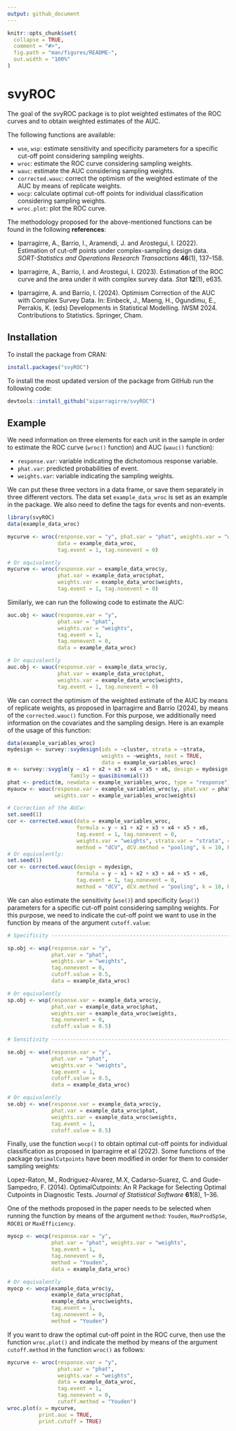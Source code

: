 ```yaml
---
output: github_document
---
```


<!-- README.md is generated from README.Rmd. Please edit that file -->

```r
knitr::opts_chunk$set(
  collapse = TRUE,
  comment = "#>",
  fig.path = "man/figures/README-",
  out.width = "100%"
)
```

# svyROC

The goal of the svyROC package is to plot weighted estimates of the ROC curves and to obtain weighted estimates of the AUC.

The following functions are available:

- `wse`, `wsp`: estimate sensitivity and specificity parameters for a specific cut-off point considering sampling weights.
- `wroc`: estimate the ROC curve considering sampling weights.
- `wauc`: estimate the AUC considering sampling weights.
- `corrected.wauc`: correct the optimism of the weighted estimate of the AUC by means of replicate weights.
- `wocp`: calculate optimal cut-off points for individual classification considering sampling weights.
- `wroc.plot`: plot the ROC curve.

The methodology proposed for the above-mentioned functions can be found in the following **references**:

- Iparragirre, A., Barrio, I., Aramendi, J. and Arostegui, I. (2022). Estimation of cut-off points under complex-sampling design data. *SORT-Statistics and Operations Research Transactions* **46**(1), 137--158. 

- Iparragirre, A., Barrio, I. and Arostegui, I. (2023). Estimation of the ROC curve and the area under it with complex survey data. *Stat* **12**(1), e635. 

- Iparragirre, A. and Barrio, I. (2024). Optimism Correction of the AUC with Complex Survey Data. In: Einbeck, J., Maeng, H., Ogundimu, E., Perrakis, K. (eds) Developments in Statistical Modelling. IWSM 2024. Contributions to Statistics. Springer, Cham. 


## Installation

To install the package from CRAN:

```r
install.packages("svyROC")
```

To install the most updated version of the package from GitHub run the following code:

```r
devtools::install_github("aiparragirre/svyROC")
```

## Example

We need information on three elements for each unit in the sample in order to estimate the ROC curve (`wroc()` function) and AUC (`wauc()` function):

- `response.var`: variable indicating the dichotomous response variable.
- `phat.var`: predicted probabilities of event.
- `weights.var`: variable indicating the sampling weights.

We can put these three vectors in a data frame, or save them separately in three different vectors. The data set `example_data_wroc` is set as an example in the package. We also need to define the tags for events and non-events.

```r
library(svyROC)
data(example_data_wroc)

mycurve <- wroc(response.var = "y", phat.var = "phat", weights.var = "weights",
                data = example_data_wroc,
                tag.event = 1, tag.nonevent = 0)

# Or equivalently
mycurve <- wroc(response.var = example_data_wroc$y,
                phat.var = example_data_wroc$phat,
                weights.var = example_data_wroc$weights,
                tag.event = 1, tag.nonevent = 0)
```


Similarly, we can run the following code to estimate the AUC:

```r
auc.obj <- wauc(response.var = "y",
                phat.var = "phat",
                weights.var = "weights",
                tag.event = 1,
                tag.nonevent = 0,
                data = example_data_wroc)

# Or equivalently
auc.obj <- wauc(response.var = example_data_wroc$y,
                phat.var = example_data_wroc$phat,
                weights.var = example_data_wroc$weights,
                tag.event = 1, tag.nonevent = 0)
```

We can correct the optimism of the weighted estimate of the AUC by means of replicate weights, as proposed in Iparragirre and Barrio (2024), by means of the `corrected.wauc()` function. For this purpose, we additionally need information on the covariates and the sampling design. Here is an example of the usage of this function:

```r

data(example_variables_wroc)
mydesign <- survey::svydesign(ids = ~cluster, strata = ~strata,
                              weights = ~weights, nest = TRUE,
                              data = example_variables_wroc)
m <- survey::svyglm(y ~ x1 + x2 + x3 + x4 + x5 + x6, design = mydesign,
                    family = quasibinomial())
phat <- predict(m, newdata = example_variables_wroc, type = "response")
myaucw <- wauc(response.var = example_variables_wroc$y, phat.var = phat,
               weights.var = example_variables_wroc$weights)

# Correction of the AUCw:
set.seed(1)
cor <- corrected.wauc(data = example_variables_wroc,
                      formula = y ~ x1 + x2 + x3 + x4 + x5 + x6,
                      tag.event = 1, tag.nonevent = 0,
                      weights.var = "weights", strata.var = "strata", cluster.var = "cluster",
                      method = "dCV", dCV.method = "pooling", k = 10, R = 20)
# Or equivalently:
set.seed(1)
cor <- corrected.wauc(design = mydesign,
                      formula = y ~ x1 + x2 + x3 + x4 + x5 + x6,
                      tag.event = 1, tag.nonevent = 0,
                      method = "dCV", dCV.method = "pooling", k = 10, R = 20)

```

We can also estimate the sensitivity (`wse()`) and specificity (`wsp()`) parameters for a specific cut-off point considering sampling weights. For this purpose, we need to indicate the cut-off point we want to use in the function by means of the argument `cutoff.value`:

```r

# Specificity ----------------------------------------------------------

sp.obj <- wsp(response.var = "y",
              phat.var = "phat",
              weights.var = "weights",
              tag.nonevent = 0,
              cutoff.value = 0.5,
              data = example_data_wroc)

# Or equivalently
sp.obj <- wsp(response.var = example_data_wroc$y,
              phat.var = example_data_wroc$phat,
              weights.var = example_data_wroc$weights,
              tag.nonevent = 0,
              cutoff.value = 0.5)
   
# Sensitivity ----------------------------------------------------------

se.obj <- wse(response.var = "y",
              phat.var = "phat",
              weights.var = "weights",
              tag.event = 1,
              cutoff.value = 0.5,
              data = example_data_wroc)

# Or equivalently
se.obj <- wse(response.var = example_data_wroc$y,
              phat.var = example_data_wroc$phat,
              weights.var = example_data_wroc$weights,
              tag.event = 1,
              cutoff.value = 0.5)
```

Finally, use the function `wocp()` to obtain optimal cut-off points for individual classification as proposed in Iparragirre et al (2022). Some functions of the package `OptimalCutpoints` have been modified in order for them to consider sampling weights:

Lopez-Raton, M., Rodriguez-Alvarez, M.X, Cadarso-Suarez, C. and Gude-Sampedro, F. (2014). OptimalCutpoints: An R Package for Selecting Optimal Cutpoints in Diagnostic Tests. *Journal of Statistical Software* **61**(8), 1--36. 

One of the methods proposed in the paper needs to be selected when running the function by means of the argument `method`: `Youden`, `MaxProdSpSe`, `ROC01` or `MaxEfficiency`.

```r
myocp <- wocp(response.var = "y",
              phat.var = "phat", weights.var = "weights",
              tag.event = 1,
              tag.nonevent = 0,
              method = "Youden",
              data = example_data_wroc)

# Or equivalently
myocp <- wocp(example_data_wroc$y,
              example_data_wroc$phat,
              example_data_wroc$weights,
              tag.event = 1,
              tag.nonevent = 0,
              method = "Youden")

```

If you want to draw the optimal cut-off point in the ROC curve, then use the function `wroc.plot()` and indicate the method by means of the argument `cutoff.method` in the function `wroc()` as follows:

```r
mycurve <- wroc(response.var = "y",
                phat.var = "phat",
                weights.var = "weights",
                data = example_data_wroc,
                tag.event = 1,
                tag.nonevent = 0,
                cutoff.method = "Youden")
wroc.plot(x = mycurve,
          print.auc = TRUE,
          print.cutoff = TRUE)
```
